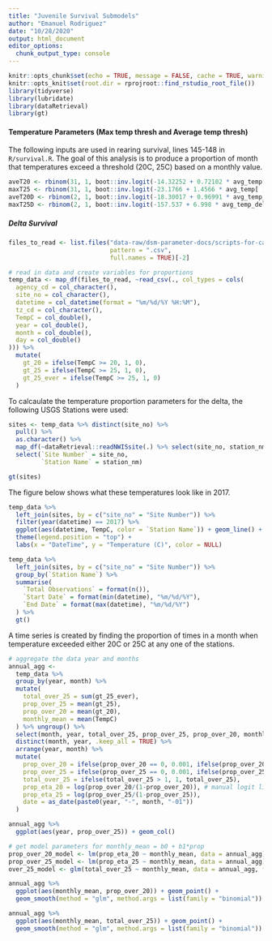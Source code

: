 ```yaml
---
title: "Juvenile Survival Submodels"
author: "Emanuel Rodriguez"
date: "10/28/2020"
output: html_document
editor_options: 
  chunk_output_type: console
---
```


```r
knitr::opts_chunk$set(echo = TRUE, message = FALSE, cache = TRUE, warning = FALSE)
knitr::opts_knit$set(root.dir = rprojroot::find_rstudio_root_file())
library(tidyverse)
library(lubridate)
library(dataRetrieval)
library(gt)
```

#### Temperature Parameters (Max temp thresh and Average temp thresh)

The following inputs are used in rearing survival, lines 145-148 in `R/survival.R`. The goal of this analysis is to produce a proportion of month that temperatures exceed a threshold (20C, 25C) based on a monthly value.

```r
aveT20 <- rbinom(31, 1, boot::inv.logit(-14.32252 + 0.72102 * avg_temp[ , month , year]))
maxT25 <- rbinom(31, 1, boot::inv.logit(-23.1766 + 1.4566 * avg_temp[ , month, year]))
aveT20D <- rbinom(2, 1, boot::inv.logit(-18.30017 + 0.96991 * avg_temp_delta[month, year, ]))
maxT25D <- rbinom(2, 1, boot::inv.logit(-157.537 + 6.998 * avg_temp_delta[month, year, ]))
```

##### Delta Survival

```r
files_to_read <- list.files("data-raw/dsm-parameter-docs/scripts-for-calculating-temp-metrics-2019_2020/", 
                            pattern = ".csv", 
                            full.names = TRUE)[-2]

# read in data and create variables for proportions 
temp_data <- map_df(files_to_read, ~read_csv(., col_types = cols(
  agency_cd = col_character(),
  site_no = col_character(),
  datetime = col_datetime(format = "%m/%d/%Y %H:%M"),
  tz_cd = col_character(),
  TempC = col_double(),
  year = col_double(),
  month = col_double(),
  day = col_double()
))) %>% 
  mutate(
    gt_20 = ifelse(TempC >= 20, 1, 0), 
    gt_25 = ifelse(TempC >= 25, 1, 0), 
    gt_25_ever = ifelse(TempC >= 25, 1, 0)
  )

```

To calcaulate the temperature proportion parameters for the delta, the following USGS Stations were used:

```r
sites <- temp_data %>% distinct(site_no) %>% 
  pull() %>% 
  as.character() %>% 
  map_df(~dataRetrieval::readNWISsite(.) %>% select(site_no, station_nm)) %>% 
  select(`Site Number` = site_no, 
         `Station Name` = station_nm)

gt(sites)
```

The figure below shows what these temperatures look like in 2017.

```r
temp_data %>%
  left_join(sites, by = c("site_no" = "Site Number")) %>% 
  filter(year(datetime) == 2017) %>% 
  ggplot(aes(datetime, TempC, color = `Station Name`)) + geom_line() + 
  theme(legend.position = "top") + 
  labs(x = "DateTime", y = "Temperature (C)", color = NULL)
```

```r
temp_data %>% 
  left_join(sites, by = c("site_no" = "Site Number")) %>%
  group_by(`Station Name`) %>% 
  summarise(
    `Total Observations` = format(n()), 
    `Start Date` = format(min(datetime), "%m/%d/%Y"), 
    `End Date` = format(max(datetime), "%m/%d/%Y")
  ) %>% 
  gt()
```

A time series is created by finding the proportion of times in a month when temperature exceeded either 20C or 25C at any one of the stations.

```r
# aggregate the data year and months
annual_agg <- 
  temp_data %>% 
  group_by(year, month) %>% 
  mutate(
    total_over_25 = sum(gt_25_ever), 
    prop_over_25 = mean(gt_25), 
    prop_over_20 = mean(gt_20), 
    monthly_mean = mean(TempC)
  ) %>% ungroup() %>% 
  select(month, year, total_over_25, prop_over_25, prop_over_20, monthly_mean) %>% 
  distinct(month, year, .keep_all = TRUE) %>% 
  arrange(year, month) %>% 
  mutate(
    prop_over_20 = ifelse(prop_over_20 == 0, 0.001, ifelse(prop_over_20 == 1, .999, prop_over_20)),
    prop_over_25 = ifelse(prop_over_25 == 0, 0.001, ifelse(prop_over_25 == 1, .999, prop_over_25)),
    total_over_25 = ifelse(total_over_25 > 1, 1, total_over_25),
    prop_eta_20 = log(prop_over_20/(1-prop_over_20)), # manual logit link
    prop_eta_25 = log(prop_over_25/(1-prop_over_25)), 
    date = as_date(paste0(year, "-", month, "-01"))
  )

annual_agg %>% 
  ggplot(aes(year, prop_over_25)) + geom_col()
```

```r
# get model parameters for monthly_mean = b0 + b1*prop
prop_over_20_model <- lm(prop_eta_20 ~ monthly_mean, data = annual_agg)
prop_over_25_model <- lm(prop_eta_25 ~ monthly_mean, data = annual_agg)
over_25_model <- glm(total_over_25 ~ monthly_mean, data = annual_agg, family = "binomial")

annual_agg %>% 
  ggplot(aes(monthly_mean, prop_over_20)) + geom_point() + 
  geom_smooth(method = "glm", method.args = list(family = "binomial"))

annual_agg %>% 
  ggplot(aes(monthly_mean, total_over_25)) + geom_point() + 
  geom_smooth(method = "glm", method.args = list(family = "binomial"))

```
